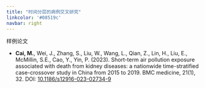 ---
title: "时间分层的病例交叉研究"
linkcolor: '#08519c'
navbar: right
---


样例论文

- **Cai, M.**, Wei, J., Zhang, S., Liu, W., Wang, L., Qian, Z., Lin, H., Liu, E., McMillin, S.E., Cao, Y., Yin, P. (2023). Short-term air pollution exposure associated with death from kidney diseases: a nationwide time-stratified case-crossover study in China from 2015 to 2019. BMC medicine, 21(1), 32. DOI: [10.1186/s12916-023-02734-9](https://doi.org/10.1186/s12916-023-02734-9)

